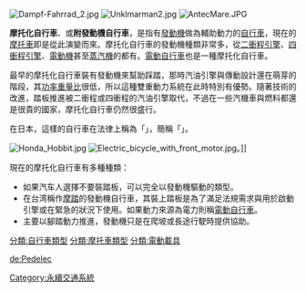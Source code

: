 {{unreferenced|time=2010-12-04T15:44:34+00:00}}
[[File:Dampf-Fahrrad_2.jpg|thumb]]
[[File:Unklmarman2.jpg|thumb]]
[[File:AntecMare.JPG|thumb]]

'''摩托化自行車'''、或'''附發動機自行車'''，是指有[[發動機|發動機]]做為輔助動力的[[自行車|自行車]]，現在的[[摩托車|摩托車]]即是從此演變而來。摩托化自行車的發動機種類非常多，從[[二衝程引擎|二衝程引擎]]、[[四衝程引擎|四衝程引擎]]、[[電動機|電動機]]甚至[[蒸汽機|蒸汽機]]的都有。[[電動自行車|電動自行車]]也是一種摩托化自行車。

最早的摩托化自行車裝有發動機來幫助踩踏，那時汽油引擎與傳動設計還在萌芽的階段，其[[功率重量比|功率重量比]]很低，所以這種雙重動力系統在此時特別有優勢。隨著技術的改進，踏板推進被二衝程或四衝程的汽油引擎取代，不過在一些汽機車與燃料都還是很貴的國家，摩托化自行車仍然很盛行。

在日本，這樣的自行車在法律上稱為「{{lang|ja|原動機付自転車}}」，簡稱「{{jpn|j=原付|rm=Gentsuki|link=no}}」。

[[File:Honda_Hobbit.jpg|thumb]]
[[File:Electric_bicycle_with_front_motor.jpg|thumb]]。]]

現在的摩托化自行車有多種種類：
*如果汽车人選擇不要裝踏板，可以完全以發動機驅動的類型。
*在台湾稱作[[摩踏|摩踏]]的發動機自行車，其裝上踏板是為了滿足法規需求與用於啟動引擎或在緊急的狀況下使用。如果動力來源為電力則稱[[電動自行車|電動自行車]]。
*主要以腳踏動力推進，發動機只是在爬坡或長途行駛時提供協助。

[[分類:自行車類型|分類:自行車類型]]
[[分類:摩托車類型|分類:摩托車類型]]
[[分類:電動載具|分類:電動載具]]
[[Category:永續交通系統|Category:永續交通系統]]


[[de:Pedelec|de:Pedelec]]